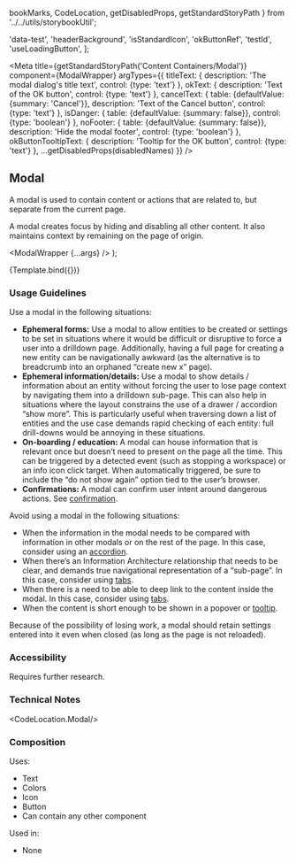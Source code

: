   bookMarks,
  CodeLocation,
  getDisabledProps,
  getStandardStoryPath
} from '../../utils/storybookUtil';

  'data-test',
  'headerBackground',
  'isStandardIcon',
  'okButtonRef',
  'testId',
  'useLoadingButton',
];

<Meta
  title={getStandardStoryPath('Content Containers/Modal')}
  component={ModalWrapper}
  argTypes={{
    titleText: {
      description: 'The modal dialog\'s title text',
      control: {type: 'text'}
    },
    okText: {
      description: 'Text of the OK button',
      control: {type: 'text'}
    },
    cancelText: {
      table: {defaultValue: {summary: 'Cancel'}},
      description: 'Text of the Cancel button',
      control: {type: 'text'}
    },
    isDanger: {
      table: {defaultValue: {summary: false}},
      control: {type: 'boolean'}
    },
    noFooter: {
      table: {defaultValue: {summary: false}},
      description: 'Hide the modal footer',
      control: {type: 'boolean'}
    },
    okButtonTooltipText: {
      description: 'Tooltip for the OK button',
      control: {type: 'text'}
    },
    ...getDisabledProps(disabledNames)
  }}
/>

## Modal
A modal is used to contain content or actions that are related to, but separate from the current page.

A modal creates focus by hiding and disabling all other content. It also maintains context by remaining on the page of
origin.

  <ModalWrapper {...args} />
);

<Canvas>
  <Story
    name="Modal"
    args={{
      cancelText: 'Cancel',
      isDanger: false,
      okButtonTooltipText: '',
      okText:'Primary action',
      noFooter: false,
      titleText: 'Primary Action',
    }}
  >
    {Template.bind({})}
  </Story>
</Canvas>

### Usage Guidelines
Use a modal in the following situations:
* <b>Ephemeral forms:</b> Use a modal to allow entities to be created or settings to be set in situations where it would
be difficult or disruptive to force a user into a drilldown page. Additionally, having a full page for creating a new
entity can be navigationally awkward (as the alternative is to breadcrumb into an orphaned “create new x” page).
* <b>Ephemeral information/details:</b> Use a modal to show details / information about an entity without forcing the
user to lose page context by navigating them into a drilldown sub-page. This can also help in situations where the
layout constrains the use of a drawer / accordion  “show more”. This is particularly useful when traversing down a list
of entities and the use case demands rapid checking of each entity: full drill-downs would be annoying in these
situations.
* <b>On-boarding / education:</b> A modal can house information that is relevant once but doesn’t need to present on
the page all the time. This can be triggered by a detected event (such as stopping a workspace) or an info icon click
target. When automatically triggered, be sure to include the “do not show again” option tied to the user’s browser.
* <b>Confirmations:</b> A modal can confirm user intent around dangerous actions.
See <a href={bookMarks.CONFIRMATION}>confirmation</a>.

Avoid using a modal in the following situations:
* When the information in the modal needs to be compared with information in other modals or on the rest of the page. In
this case, consider using an <a href={bookMarks.ACCORDION}>accordion</a>.
* When there’s an Information Architecture relationship that needs to be clear, and demands true navigational
representation of a “sub-page”. In this case, consider using <a href={bookMarks.TABS}>tabs</a>.
* When there is a need to be able to deep link to the content inside the modal. In this case, consider
using <a href={bookMarks.TABS}>tabs</a>.
* When the content is short enough to be shown in a popover or <a href={bookMarks.TOOLTIP}>tooltip</a>.

Because of the possibility of losing work, a modal should retain settings entered into it even when closed (as long as
the page is not reloaded).

### Accessibility
Requires further research.

### Technical Notes
<CodeLocation.Modal/>

### Composition
Uses:
* Text
* Colors
* Icon
* Button
* Can contain any other component

Used in:
* None
